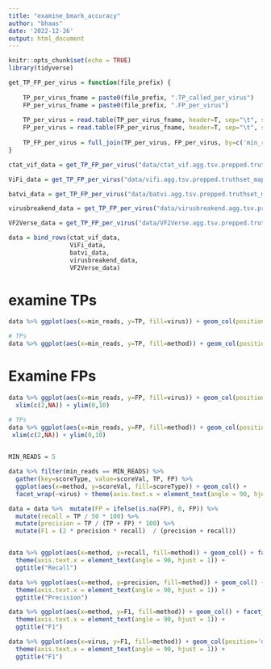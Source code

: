 ```yaml
---
title: "examine_bmark_accuracy"
author: "bhaas"
date: '2022-12-26'
output: html_document
---
```


```r
knitr::opts_chunk$set(echo = TRUE)
library(tidyverse)
```

```r

get_TP_FP_per_virus = function(file_prefix) {
    
    TP_per_virus_fname = paste0(file_prefix, ".TP_called_per_virus")
    FP_per_virus_fname = paste0(file_prefix, ".FP_per_virus")
    
    TP_per_virus = read.table(TP_per_virus_fname, header=T, sep="\t", stringsAsFactors = F) %>% rename(TP = sum_found)
    FP_per_virus = read.table(FP_per_virus_fname, header=T, sep="\t", stringsAsFactors = F) %>% rename(FP = n)
    
    TP_FP_per_virus = full_join(TP_per_virus, FP_per_virus, by=c('min_reads', 'virus'))
}


```


```r

ctat_vif_data = get_TP_FP_per_virus("data/ctat_vif.agg.tsv.prepped.truthset_mapped") %>% mutate(method='ctat-VIF')

ViFi_data = get_TP_FP_per_virus("data/vifi.agg.tsv.prepped.truthset_mapped") %>% mutate(method='ViFi')

batvi_data = get_TP_FP_per_virus("data/batvi.agg.tsv.prepped.truthset_mapped") %>% mutate(method='BatVI')

virusbreakend_data = get_TP_FP_per_virus("data/virusbreakend.agg.tsv.prepped.truthset_mapped") %>% mutate(method='VIRUSBreakend')

VF2Verse_data = get_TP_FP_per_virus("data/VF2Verse.agg.tsv.prepped.truthset_mapped") %>% mutate(method='VF2Verse')

```



```r

data = bind_rows(ctat_vif_data,
                 ViFi_data,
                 batvi_data,
                 virusbreakend_data,
                 VF2Verse_data)

```

# examine TPs

```r

data %>% ggplot(aes(x=min_reads, y=TP, fill=virus)) + geom_col(position='dodge') + facet_wrap(~method) + ggtitle("TP")

```


```r
# TPs
data %>% ggplot(aes(x=min_reads, y=TP, fill=method)) + geom_col(position='dodge') + facet_wrap(~virus) + ggtitle("TP")

```

# Examine FPs

```r

data %>% ggplot(aes(x=min_reads, y=FP, fill=virus)) + geom_col(position='dodge') + facet_wrap(~method) + ggtitle("FP") +
  xlim(c(2,NA)) + ylim(0,10)

```



```r
# TPs
data %>% ggplot(aes(x=min_reads, y=FP, fill=method)) + geom_col(position='dodge') + facet_wrap(~virus) + ggtitle("FP") + 
 xlim(c(2,NA)) + ylim(0,10)
  
```


```r

MIN_READS = 5

data %>% filter(min_reads == MIN_READS) %>%
  gather(key=scoreType, value=scoreVal, TP, FP) %>%
  ggplot(aes(x=method, y=scoreVal, fill=scoreType)) + geom_col() +
  facet_wrap(~virus) + theme(axis.text.x = element_text(angle = 90, hjust = 1))


```



```r

data = data %>%  mutate(FP = ifelse(is.na(FP), 0, FP)) %>%
  mutate(recall = TP / 50 * 100) %>%
  mutate(precision = TP / (TP + FP) * 100) %>%
  mutate(F1 = (2 * precision * recall)  / (precision + recall)) 



```


```r

data %>% ggplot(aes(x=method, y=recall, fill=method)) + geom_col() + facet_wrap(~virus) + 
  theme(axis.text.x = element_text(angle = 90, hjust = 1)) +
  ggtitle("Recall")


```
```r

data %>% ggplot(aes(x=method, y=precision, fill=method)) + geom_col() + facet_wrap(~virus) + 
  theme(axis.text.x = element_text(angle = 90, hjust = 1)) +
  ggtitle("Precision")


```

```r

data %>% ggplot(aes(x=method, y=F1, fill=method)) + geom_col() + facet_wrap(~virus) + 
  theme(axis.text.x = element_text(angle = 90, hjust = 1)) +
  ggtitle("F1")


```


```r

data %>% ggplot(aes(x=virus, y=F1, fill=method)) + geom_col(position='dodge') +
  theme(axis.text.x = element_text(angle = 90, hjust = 1)) +
  ggtitle("F1")


```





